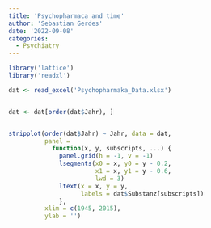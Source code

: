 ```yaml
---
title: 'Psychopharmaca and time'
author: 'Sebastian Gerdes'
date: '2022-09-08'
categories:
  - Psychiatry
---
```


```r
library('lattice')
library('readxl')

dat <- read_excel('Psychopharmaka_Data.xlsx')


dat <- dat[order(dat$Jahr), ]


stripplot(order(dat$Jahr) ~ Jahr, data = dat, 
          panel = 
            function(x, y, subscripts, ...) {
              panel.grid(h = -1, v = -1)
              lsegments(x0 = x, y0 = y - 0.2, 
                        x1 = x, y1 = y - 0.6,
                        lwd = 3)
              ltext(x = x, y = y, 
                    labels = dat$Substanz[subscripts])
              }, 
          xlim = c(1945, 2015), 
          ylab = '')

```
